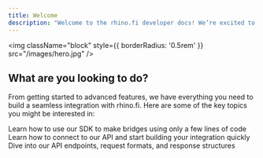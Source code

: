 ```yaml
---
title: Welcome
description: "Welcome to the rhino.fi developer docs! We’re excited to help you integrate our solution quickly and easily. This guide is designed to get you up and running in no time, with everything you need to make integration smooth and efficient. Let's get started!"
---
```


<img
  className="block"
  style={{ borderRadius: '0.5rem' }}
  src="/images/hero.jpg"
/>

## What are you looking to do?

From getting started to advanced features, we have everything you need to build a seamless integration with rhino.fi. Here are some of the key topics you might be interested in:

<CardGroup cols={2}>
  <Card
    title="Integrate our SDK"
    icon="code"
    href="/sdk/quickstart"
  >
    Learn how to use our SDK to make bridges using only a few lines of code
  </Card>
  <Card
    title="Integrate our API"
    icon="screwdriver-wrench"
    href="/api-integration/introduction"
  >
    Learn how to connect to our API and start building your integration quickly
  </Card>
  <Card
    title="API Reference"
    icon="code"
    href="/api-reference/introduction"
  >
    Dive into our API endpoints, request formats, and response structures
  </Card>
</CardGroup>
